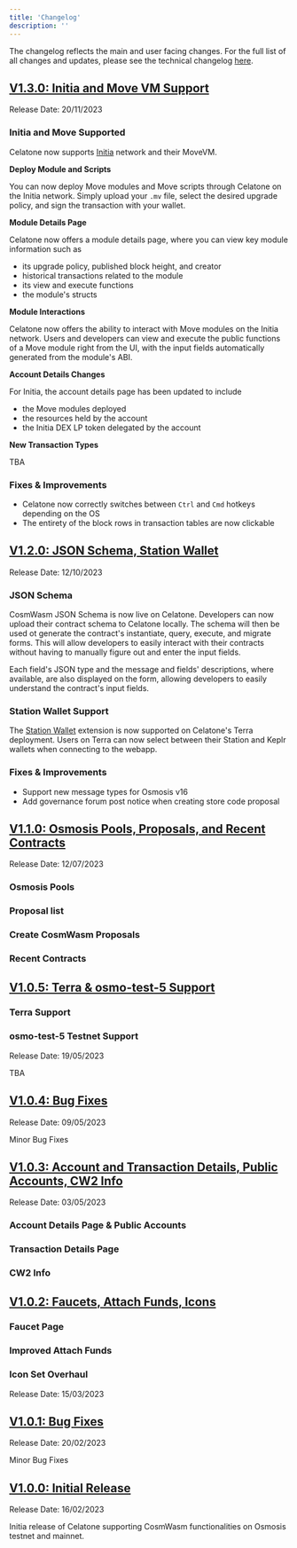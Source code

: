 ```yaml
---
title: 'Changelog'
description: ''
---
```


The changelog reflects the main and user facing changes. For the full list of all changes and updates, please see the technical changelog [here](https://github.com/alleslabs/celatone-frontend).

## [V1.3.0: Initia and Move VM Support](https://github.com/alleslabs/celatone-frontend/releases/tag/v1.3.0)

Release Date: 20/11/2023

### Initia and Move Supported

Celatone now supports [Initia](https://twitter.com/initiafdn) network and their MoveVM.

__Deploy Module and Scripts__

You can now deploy Move modules and Move scripts through Celatone on the Initia network. Simply upload your `.mv` file, select the desired upgrade policy, and sign the transaction with your wallet.

__Module Details Page__

Celatone now offers a module details page, where you can view key module information such as

- its upgrade policy, published block height, and creator
- historical transactions related to the module
- its view and execute functions
- the module's structs

__Module Interactions__

Celatone now offers the ability to interact with Move modules on the Initia network. Users and developers can view and execute the public functions of a Move module right from the UI, with the input fields automatically generated from the module's ABI.

__Account Details Changes__

For Initia, the account details page has been updated to include
- the Move modules deployed
- the resources held by the account
- the Initia DEX LP token delegated by the account

__New Transaction Types__

TBA

### Fixes & Improvements

- Celatone now correctly switches between `Ctrl` and `Cmd` hotkeys depending on the OS
- The entirety of the block rows in transaction tables are now clickable

## [V1.2.0: JSON Schema, Station Wallet](https://github.com/alleslabs/celatone-frontend/releases/tag/v1.2.0)

Release Date: 12/10/2023

### JSON Schema

CosmWasm JSON Schema is now live on Celatone. Developers can now upload their contract schema to Celatone locally. The schema will then be used ot generate the contract's instantiate, query, execute, and migrate forms. This will allow developers to easily interact with their contracts without having to manually figure out and enter the input fields.

Each field's JSON type and the message and fields' descriptions, where available, are also displayed on the form, allowing developers to easily understand the contract's input fields.

### Station Wallet Support

The [Station Wallet](https://station.money) extension is now supported on Celatone's Terra deployment. Users on Terra can now select between their Station and Keplr wallets when connecting to the webapp.

### Fixes & Improvements

- Support new message types for Osmosis v16
- Add governance forum post notice when creating store code proposal

## [V1.1.0: Osmosis Pools, Proposals, and Recent Contracts](https://github.com/alleslabs/celatone-frontend/releases/tag/v1.1.0)

Release Date: 12/07/2023

### Osmosis Pools

### Proposal list

### Create CosmWasm Proposals

### Recent Contracts

## [V1.0.5: Terra & osmo-test-5 Support](https://github.com/alleslabs/celatone-frontend/releases/tag/v1.0.5)

### Terra Support

### osmo-test-5 Testnet Support

Release Date: 19/05/2023

TBA

## [V1.0.4: Bug Fixes](https://github.com/alleslabs/celatone-frontend/releases/tag/v1.0.4)

Release Date: 09/05/2023

Minor Bug Fixes

## [V1.0.3: Account and Transaction Details, Public Accounts, CW2 Info](https://github.com/alleslabs/celatone-frontend/releases/tag/v1.0.3)

Release Date: 03/05/2023

### Account Details Page & Public Accounts

### Transaction Details Page

### CW2 Info

## [V1.0.2: Faucets, Attach Funds, Icons](https://github.com/alleslabs/celatone-frontend/releases/tag/v1.0.2)

### Faucet Page

### Improved Attach Funds

### Icon Set Overhaul

Release Date: 15/03/2023

## [V1.0.1: Bug Fixes](https://github.com/alleslabs/celatone-frontend/releases/tag/v1.0.1)

Release Date: 20/02/2023

Minor Bug Fixes

## [V1.0.0: Initial Release](https://github.com/alleslabs/celatone-frontend/releases/tag/v1.0.0)

Release Date: 16/02/2023

Initia release of Celatone supporting CosmWasm functionalities on Osmosis testnet and mainnet.